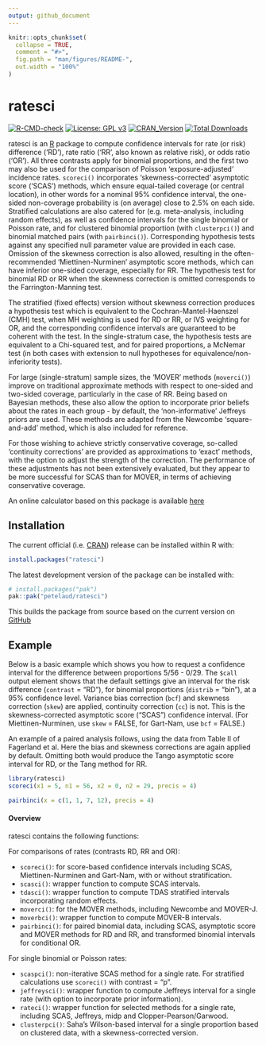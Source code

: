 ```yaml
---
output: github_document
---
```


<!-- README.md is generated from README.Rmd. Please edit that file -->

```r
knitr::opts_chunk$set(
  collapse = TRUE,
  comment = "#>",
  fig.path = "man/figures/README-",
  out.width = "100%"
)
```

# ratesci

<!-- badges: start -->
[![R-CMD-check](https://github.com/petelaud/ratesci/actions/workflows/R-CMD-check.yaml/badge.svg)](https://github.com/petelaud/ratesci/actions/workflows/R-CMD-check.yaml)
[![License: GPL v3](https://img.shields.io/badge/License-GPLv3-blue.svg)](https://www.gnu.org/licenses/gpl-3.0)
[![CRAN_Version](https://www.r-pkg.org/badges/version/ratesci)](https://cran.r-project.org/package=ratesci)
[![Total Downloads](https://cranlogs.r-pkg.org/badges/grand-total/ratesci)](https://cranlogs.r-pkg.org/badges/grand-total/ratesci)
<!-- badges: end -->

ratesci is an [R](https://www.r-project.org) package to compute confidence intervals for rate (or risk) difference ('RD'), rate ratio ('RR', also known as relative risk), or odds ratio ('OR'). All three contrasts apply for binomial proportions, and the first two may also be used for the comparison of Poisson 'exposure-adjusted' incidence rates. `scoreci()` incorporates 'skewness-corrected' asymptotic score ('SCAS') methods, which ensure equal-tailed coverage (or central location), in other words for a nominal 95% confidence interval, the one-sided non-coverage probability is (on average) close to 2.5% on each side. Stratified calculations are also catered for (e.g. meta-analysis, including random effects), as well as confidence intervals for the single binomial or Poisson rate, and for clustered binomial proportion (with `clusterpci()`) and binomial matched pairs (with `pairbinci()`). Corresponding hypothesis tests against any specified null parameter value are provided in each case.  Omission of the skewness correction is also allowed, resulting in the often-recommended 'Miettinen-Nurminen' asymptotic score methods, which can have inferior one-sided coverage, especially for RR. The hypothesis test for binomial RD or RR when the skewness correction is omitted corresponds to the Farrington-Manning test. 

The stratified (fixed effects) version without skewness correction produces a hypothesis test which is equivalent to the Cochran-Mantel-Haenszel (CMH) test, when MH weighting is used for RD or RR, or IVS weighting for OR, and the corresponding confidence intervals are guaranteed to be coherent with the test. In the single-stratum case, the hypothesis tests are equivalent to a Chi-squared test, and for paired proportions, a McNemar test (in both cases with extension to null hypotheses for equivalence/non-inferiority tests).

For large (single-stratum) sample sizes, the 'MOVER' methods (`moverci()`) improve on traditional approximate methods with respect to one-sided and two-sided coverage, particularly in the case of RR. Being based on Bayesian methods, these also allow the option to incorporate prior beliefs about the rates in each group - by default, the 'non-informative' Jeffreys priors are used. These methods are adapted from the Newcombe 'square-and-add' method, which is also included for reference.

For those wishing to achieve strictly conservative coverage, so-called 'continuity corrections' are provided as approximations to 'exact' methods, with the option to adjust the strength of the correction. The performance of these adjustments has not been extensively evaluated, but they appear to be more successful for SCAS than for MOVER, in terms of achieving conservative coverage. 

An online calculator based on this package is available [here](https://ssu.shef.ac.uk/ratesci/calc.php)

## Installation

The current official (i.e. [CRAN](https://CRAN.R-project.org/package=ratesci)) release can be installed within R with:

``` r
install.packages("ratesci")
```

The latest development version of the package can be installed with:

``` r
# install.packages("pak")
pak::pak("petelaud/ratesci")
```

This builds the package from source based on the current version on [GitHub](https://github.com/petelaud/ratesci)

## Example

Below is a basic example which shows you how to request a confidence interval for the difference between proportions 5/56 - 0/29. The `$call` output element shows that the default settings give an interval for the risk difference (`contrast` = "RD"), for binomial proportions (`distrib` = "bin"), at a 95% confidence level. Variance bias correction (`bcf`) and skewness correction (`skew`) are applied, continuity correction (`cc`) is not. This is the skewness-corrected asymptotic score ("SCAS") confidence interval. (For Miettinen-Nurminen, use `skew` = FALSE, for Gart-Nam, use `bcf` = FALSE.)

An example of a paired analysis follows, using the data from Table II of Fagerland et al. Here the bias and skewness corrections are again applied by default. Omitting both would produce the Tango asymptotic score interval for RD, or the Tang method for RR.

```r
library(ratesci)
scoreci(x1 = 5, n1 = 56, x2 = 0, n2 = 29, precis = 4)

pairbinci(x = c(1, 1, 7, 12), precis = 4)
```


#### Overview

ratesci contains the following functions:

For comparisons of rates (contrasts RD, RR and OR):

* `scoreci()`: for score-based confidence intervals including SCAS, Miettinen-Nurminen and Gart-Nam, with or without stratification.
* `scasci()`: wrapper function to compute SCAS intervals.
* `tdasci()`: wrapper function to compute TDAS stratified intervals incorporating random effects.
* `moverci()`: for the MOVER methods, including Newcombe and MOVER-J.
* `moverbci()`: wrapper function to compute MOVER-B intervals.
* `pairbinci()`: for paired binomial data, including SCAS, asymptotic score and MOVER methods for RD and RR, and transformed binomial intervals for conditional OR.

For single binomial or Poisson rates:

* `scaspci()`: non-iterative SCAS method for a single rate. For stratified calculations use `scoreci()` with contrast = "p".
* `jeffreysci()`: wrapper function to compute Jeffreys interval for a single rate (with option to incorporate prior information).
* `rateci()`: wrapper function for selected methods for a single rate, including SCAS, Jeffreys, midp and Clopper-Pearson/Garwood.
* `clusterpci()`: Saha's Wilson-based interval for a single proportion based on clustered data, with a skewness-corrected version.

